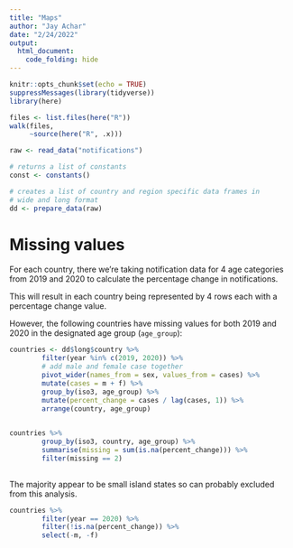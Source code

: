 ```yaml
---
title: "Maps"
author: "Jay Achar"
date: "2/24/2022"
output: 
  html_document:
    code_folding: hide
---
```


```r
knitr::opts_chunk$set(echo = TRUE)
suppressMessages(library(tidyverse))
library(here)
```


```r
files <- list.files(here("R"))
walk(files, 
     ~source(here("R", .x)))
```

```r
raw <- read_data("notifications")
```

```r
# returns a list of constants
const <- constants()
```


```r
# creates a list of country and region specific data frames in 
# wide and long format
dd <- prepare_data(raw)
```

# Missing values

For each country, there we're taking notification data for 4 age categories from
2019 and 2020 to calculate the percentage change in notifications. 

This will result in each country being represented by 4 rows each with a 
percentage change value. 

However, the following countries have missing values for both 2019 and 2020 in
the designated age group (`age_group`): 

```r
countries <- dd$long$country %>% 
        filter(year %in% c(2019, 2020)) %>% 
        # add male and female case together
        pivot_wider(names_from = sex, values_from = cases) %>% 
        mutate(cases = m + f) %>%
        group_by(iso3, age_group) %>% 
        mutate(percent_change = cases / lag(cases, 1)) %>% 
        arrange(country, age_group) 
        

countries %>% 
        group_by(iso3, country, age_group) %>% 
        summarise(missing = sum(is.na(percent_change))) %>% 
        filter(missing == 2)
        
```
The majority appear to be small island states so can probably excluded
from this analysis. 

```r
countries %>% 
        filter(year == 2020) %>% 
        filter(!is.na(percent_change)) %>% 
        select(-m, -f)
```

